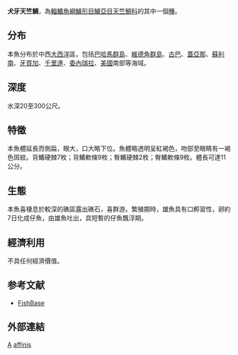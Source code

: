 {{Speciesbox 
| genus = Apogon
| species = affinis
| authority = [[Poey|Poey]], 1875
| image = Bigtooth cardinalfish ( Apogon affinis ).jpg
| status = NE
| synonyms = *''Cheilodipterus affinis''<br /><small>Poey, 1875</small>
*''Chilodipterus affinis''<br /><small>Poey, 1875</small>
*''Paroncheilus affinis''<br /><small>Poey, 1875</small>
*''Paroncheilus stauchi''<br /><small>Smith, 1964</small>
}}
'''犬牙天竺鯛'''，為[[輻鰭魚綱|輻鰭魚綱]][[鱸形目|鱸形目]][[鱸亞目|鱸亞目]][[天竺鯛科|天竺鯛科]]的其中一個[[種|種]]。

==分布==
本魚分布於中西[[大西洋|大西洋]]區，包括[[巴哈馬群島|巴哈馬群島]]、[[維德角群島|維德角群島]]、[[古巴|古巴]]、[[蓋亞那|蓋亞那]]、[[蘇利南|蘇利南]]、[[牙買加|牙買加]]、[[千里達|千里達]]、[[委內瑞拉|委內瑞拉]]、[[美國|美國]]南部等海域。

==深度==
水深20至300公尺。

==特徵==
本魚體延長而側扁，眼大，口大略下位。魚體略透明呈紅褐色，吻部至眼睛有一褐色斑紋。背鰭硬棘7枚；背鰭軟條9枚；臀鰭硬棘2枚；臀鰭軟條9枚。體長可達11公分。

==生態==
本魚喜棲息於較深的礁區露出礁石，喜群游。繁殖期時，雄魚具有口孵習性，卵約7日化成仔魚，由雄魚吐出，具短暫的仔魚飄浮期。

==經濟利用==
不具任何經濟價值。

==参考文献==
*[http://www.fishbase.org FishBase] {{Wayback|url=http://www.fishbase.org/ |date=20171017132213 }}

==外部連結==
{{Reflist}}
{{Taxonbar}}

[[Category:1875年描述的魚類|A]]
[[Category:天竺鯛屬|affinis]]